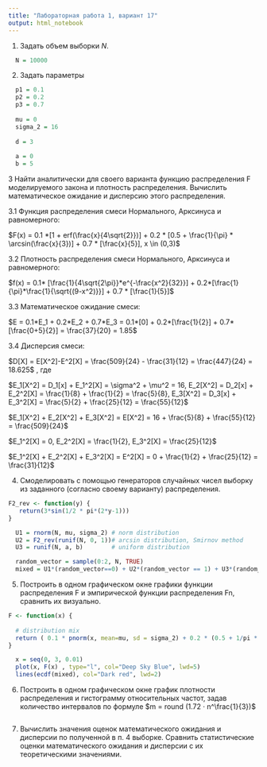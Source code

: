 ```yaml
---
title: "Лабораторная работа 1, вариант 17"
output: html_notebook
---
```


1. Задать объем выборки $N$.

```r
  N = 10000
```



2. Задать параметры

```r
  p1 = 0.1
  p2 = 0.2
  p3 = 0.7
  
  mu = 0 
  sigma_2 = 16
  
  d = 3
  
  a = 0
  b = 5
```

3 Найти аналитически для своего варианта функцию распределения F моделируемого
закона и плотность распределения. Вычислить математическое ожидание и дисперсию
этого распределения.

3.1 Функция распределения смеси Нормального, Арксинуса и равномерного:

$F(x) = 0.1 *[1 + erf(\frac{x}{4\sqrt{2}})] + 0.2 * [0.5 + \frac{1}{\pi} * \arcsin(\frac{x}{3})] + 0.7 * [\frac{x}{5}], x \in (0,3)$

3.2 Плотность распределения смеси Нормального, Арксинуса и равномерного:

$f(x) = 0.1* [\frac{1}{4\sqrt{2\pi}}*e^{-\frac{x^2}{32}}] + 0.2*[\frac{1}{\pi}*\frac{1}{\sqrt{(9-x^2)}}] + 0.7 * [\frac{1}{5}]$

3.3 Математическое ожидание смеси:

$E = 0.1*E_1 + 0.2*E_2 + 0.7*E_3 = 0.1*[0] + 0.2*[\frac{1}{2}] + 0.7*[\frac{0+5}{2}] = \frac{37}{20} = 1.85$

3.4 Дисперсия смеси:

$D[X] = E[X^2]-E^2[X] = \frac{509}{24} - \frac{31}{12}  = \frac{447}{24} = 18.625$ , где 

$E_1[X^2] = D_1[x] + E_1^2[X] = \sigma^2 + \mu^2 = 16, E_2[X^2] = D_2[x] + E_2^2[X] = \frac{1}{8} + \frac{1}{2} = \frac{5}{8}, E_3[X^2] = D_3[x] + E_3^2[X] = \frac{5}{2} + \frac{25}{12} = \frac{55}{12}$


$E_1[X^2] + E_2[X^2] + E_3[X^2] = E[X^2] = 16 + \frac{5}{8} + \frac{55}{12} = \frac{509}{24}$

$E_1^2[X] = 0, E_2^2[X] = \frac{1}{2}, E_3^2[X] = \frac{25}{12}$

$E_1^2[X] + E_2^2[X] + E_3^2[X] = E^2[X] = 0 + \frac{1}{2} + \frac{25}{12} = \frac{31}{12}$


4. Смоделировать с помощью генераторов случайных чисел выборку из заданного
(согласно своему варианту) распределения.

```r
F2_rev <- function(y) {
   return(3*sin(1/2 * pi*(2*y-1)))
}
```


```r
  U1 = rnorm(N, mu, sigma_2) # norm distribution
  U2 = F2_rev(runif(N, 0, 1))# arcsin distribution, Smirnov method
  U3 = runif(N, a, b)        # uniform distribution
```

```r
  random_vector = sample(0:2, N, TRUE)
  mixed = U1*(random_vector==0) + U2*(random_vector == 1) + U3*(random_vector == 2)
```

5. Построить в одном графическом окне графики функции распределения F и
эмпирической функции распределения Fn, сравнить их визуально.

```r
F <- function(x) { 
  
  # distribution mix 
  return ( 0.1 * pnorm(x, mean=mu, sd = sigma_2) + 0.2 * (0.5 + 1/pi * asin(x/3)) + 0.7*x/5)
}
```



```r
  x = seq(0, 3, 0.01)
  plot(x, F(x) , type="l", col="Deep Sky Blue", lwd=5)
  lines(ecdf(mixed), col="Dark red", lwd=2)
```

6. Построить в одном графическом окне график плотности распределения и
гистограмму относительных частот, задав количество интервалов по формуле $m = round (1.72 · n^\frac{1}{3})$

```r

```



7. Вычислить значения оценок математического ожидания и дисперсии по полученной
в п. 4 выборке. Сравнить статистические оценки математического ожидания и дисперсии
с их теоретическими значениями.
